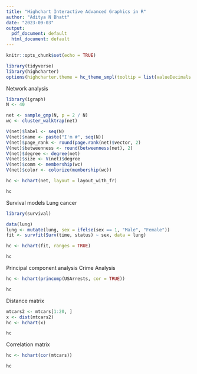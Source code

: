 ```yaml
---
title: "Highchart Interactive Advanced Graphics in R"
author: "Aditya N Bhatt"
date: "2023-09-03"
output:
  pdf_document: default
  html_document: default
---
```


```r
knitr::opts_chunk$set(echo = TRUE)
```

```r
library(tidyverse)
library(highcharter) 
options(highcharter.theme = hc_theme_smpl(tooltip = list(valueDecimals = 2)))

```

Network analysis
```r
library(igraph)
N <- 40

net <- sample_gnp(N, p = 2 / N)
wc <- cluster_walktrap(net)

V(net)$label <- seq(N)
V(net)$name <- paste("I'm #", seq(N))
V(net)$page_rank <- round(page.rank(net)$vector, 2)
V(net)$betweenness <- round(betweenness(net), 2)
V(net)$degree <- degree(net)
V(net)$size <- V(net)$degree
V(net)$comm <- membership(wc)
V(net)$color <- colorize(membership(wc))

hc <- hchart(net, layout = layout_with_fr)

```

```r
hc
```
Survival models
Lung cancer
```r
library(survival)

data(lung)
lung <- mutate(lung, sex = ifelse(sex == 1, "Male", "Female"))
fit <- survfit(Surv(time, status) ~ sex, data = lung) 

hc <- hchart(fit, ranges = TRUE)
```

```r
hc
```
Principal component analysis
Crime Analysis
```r
hc <- hchart(princomp(USArrests, cor = TRUE))
```

```r
hc
```
Distance matrix
```r
mtcars2 <- mtcars[1:20, ]
x <- dist(mtcars2)
hc <- hchart(x)
```

```r
hc
```
Correlation matrix
```r
hc <- hchart(cor(mtcars))
```

```r
hc
```

